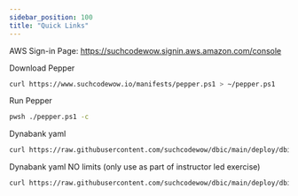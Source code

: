 ---
sidebar_position: 100
title: "Quick Links"
---

AWS Sign-in Page: https://suchcodewow.signin.aws.amazon.com/console

Download Pepper

```bash
curl https://www.suchcodewow.io/manifests/pepper.ps1 > ~/pepper.ps1
```

Run Pepper

```bash
pwsh ./pepper.ps1 -c
```

Dynabank yaml

```bash
curl https://raw.githubusercontent.com/suchcodewow/dbic/main/deploy/dbic.yaml > ~/dbic.yaml
```

Dynabank yaml NO limits (only use as part of instructor led exercise)

```bash
curl https://raw.githubusercontent.com/suchcodewow/dbic/main/deploy/dbic-nolimits.yaml > ~/dbic-nolimits.yaml
```
